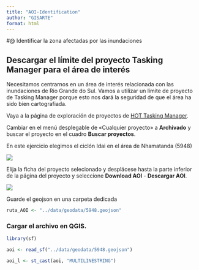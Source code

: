 ```yaml
---
title: "AOI-Identification"
author: "GISARTE"
format: html
---
```


\#\@ Identificar la zona afectadas por las inundaciones

## Descargar el límite del proyecto Tasking Manager para el área de interés

Necesitamos centrarnos en un área de interés relacionada con las inundaciones de Rio Grande do Sul. Vamos a utilizar un límite de proyecto de Tasking Manager porque esto nos dará la seguridad de que el área ha sido bien cartografiada.

Vaya a la página de exploración de proyectos de [HOT Tasking Manager](https://tasks.hotosm.org/explore?omitMapResults=1).

Cambiar en el menú desplegable de «Cualquier proyecto» a **Archivado** y buscar el proyecto en el cuadro **Buscar proyectos**.

En este ejercicio elegimos el ciclón Idai en el área de Nhamatanda (5948)

![](images/Captura de pantalla 2024-12-05 094033.png){fig-align="center"}

Elija la ficha del proyecto selecionado y desplácese hasta la parte inferior de la página del proyecto y seleccione **Download AOI** - **Descargar AOI**.

![](images/Captura de pantalla 2024-12-05 094401.png){fig-align="center"}

Guarde el geojson en una carpeta dedicada

```r
ruta_AOI <- "../data/geodata/5948.geojson"
```

###  Cargar el archivo en QGIS.

```r
library(sf)
```

```r
aoi <- read_sf("../data/geodata/5948.geojson")
```

```r
aoi_l <- st_cast(aoi, "MULTILINESTRING")
```
